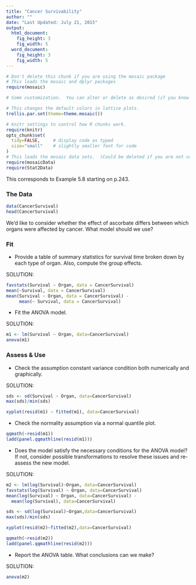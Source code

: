 ```yaml
---
title: "Cancer Survivability"
author: ""
date: "Last Updated: July 21, 2015"
output: 
  html_document:
    fig_height: 3
    fig_width: 5
  word_document:
    fig_height: 3
    fig_width: 5
---
```


```r
# Don't delete this chunk if you are using the mosaic package
# This loads the mosaic and dplyr packages
require(mosaic)
```

```r
# Some customization.  You can alter or delete as desired (if you know what you are doing).

# This changes the default colors in lattice plots.
trellis.par.set(theme=theme.mosaic())  

# knitr settings to control how R chunks work.
require(knitr)
opts_chunk$set(
  tidy=FALSE,     # display code as typed
  size="small"    # slightly smaller font for code
)
# This loads the mosaic data sets.  (Could be deleted if you are not using them.)
require(mosaicData)                
require(Stat2Data)
```

This corresponds to Example 5.8 starting on p.243.

### The Data

```r
data(CancerSurvival)
head(CancerSurvival)
```

We'd like to consider whether the effect of ascorbate differs between which organs were affected by cancer. What model should we use?

### Fit 

* Provide a table of summary statistics for survival time broken down by each type of organ. Also, compute the group effects.

SOLUTION:

```r
favstats(Survival ~ Organ, data = CancerSurvival)
mean(~Survival, data = CancerSurvival)
mean(Survival ~ Organ, data = CancerSurvival) - 
     mean(~ Survival, data = CancerSurvival)
```

* Fit the ANOVA model.

SOLUTION:

```r
m1 <- lm(Survival ~ Organ, data=CancerSurvival)
anova(m1)
```

### Assess & Use

* Check the assumption constant variance condition both numerically and graphically.

SOLUTION:

```r
sds <- sd(Survival ~ Organ, data=CancerSurvival)
max(sds)/min(sds)

xyplot(resid(m1) ~ fitted(m1), data=CancerSurvival)
```

* Check the normality assumption via a normal quantile plot.

```r
qqmath(~resid(m1))
ladd(panel.qqmathline(resid(m1)))
```

* Does the model satisfy the necessary conditions for the ANOVA model? If not, consider possible transformations to resolve these issues and re-assess the new model.

SOLUTION: 

```r
m2 <- lm(log(Survival)~Organ, data=CancerSurvival)
favstats(log(Survival) ~ Organ, data=CancerSurvival)
mean(log(Survival) ~ Organ, data=CancerSurvival) - 
  mean(log(Survival), data=CancerSurvival)

sds <- sd(log(Survival)~Organ,data=CancerSurvival)
max(sds)/min(sds)

xyplot(resid(m2)~fitted(m2),data=CancerSurvival)
```

```r
qqmath(~resid(m2))
ladd(panel.qqmathline(resid(m2)))
```


* Report the ANOVA table. What conclusions can we make?

SOLUTION:

```r
anova(m2)
```

